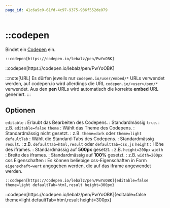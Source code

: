 ```yaml
---
page_id: 41c6a9c0-61fd-4c97-9375-936f552de079
---
```



# ::codepen

Bindet ein [Codepen](https://codepen.io/) ein.

```mdx
::codepen[https://codepen.io/lebalz/pen/PwYoOBK]
```

<BrowserWindow>
::codepen[https://codepen.io/lebalz/pen/PwYoOBK]
</BrowserWindow>

:::note[URL]
Es dürfen jeweils nur `codepen.io/user/embed/*` URLs verwendet werden, auf codepen.io wird allerdings die URL `codepen.io/<user>/pen/*` verwendet. Aus den __pen__ URLs wird automatisch die korrekte __embed__ URL generiert.
:::

## Optionen

`editable`
: Erlaubt das Bearbeiten des Codepens.
: Standardmässig `true`.
: z.B. `editable=false`
`theme`
: Wählt das Theme des Codepens.
: Standardmässig nicht gesetzt.
: z.B. `theme=dark` oder `theme=light`
`defaultTab`
: Wählt die Standard-Tabs des Codepens.
: Standardmässig `result`.
: z.B. `defaultTab=html,result` oder `defaultTab=css,js`
`height`
: Höhe des iframes.
: Standardmässig auf __500px__ gesetzt.
: z.B. `height=200px`
`width`
: Breite des iframes.
: Standardmässig auf __100%__ gesetzt.
: z.B. `width=200px`
css Eigenschaften
: Es können beliebige css-Eigenschaften in Form `eigenschaft=wert` angegeben werden, die auf das iframe angewendet werden.


```mdx
::codepen[https://codepen.io/lebalz/pen/PwYoOBK]{editable=false theme=light defaultTab=html,result height=300px}
```

<BrowserWindow>
::codepen[https://codepen.io/lebalz/pen/PwYoOBK]{editable=false theme=light defaultTab=html,result height=300px}
</BrowserWindow>
